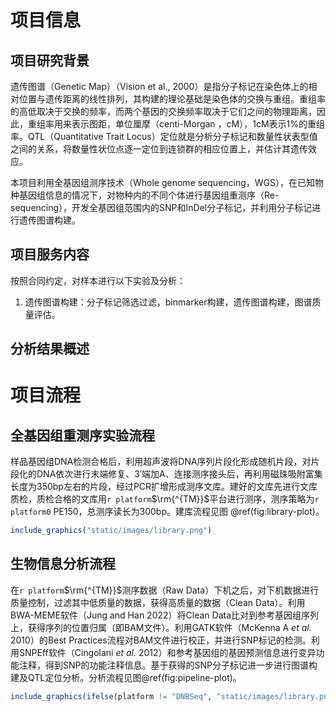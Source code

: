 # 项目信息

## 项目研究背景

遗传图谱（Genetic Map）（Vision et al., 2000）是指分子标记在染色体上的相对位置与遗传距离的线性排列，其构建的理论基础是染色体的交换与重组。重组率的高低取决于交换的频率，而两个基因的交换频率取决于它们之间的物理距离，因此，重组率用来表示图距，单位厘摩（centi-Morgan ，cM），1cM表示1%的重组率。QTL（Quantitative Trait Locus）定位就是分析分子标记和数量性状表型值之间的关系，将数量性状位点逐一定位到连锁群的相应位置上，并估计其遗传效应。

本项目利用全基因组测序技术（Whole genome sequencing，WGS），在已知物种基因组信息的情况下，对物种内的不同个体进行基因组重测序（Re-sequencing），开发全基因组范围内的SNP和InDel分子标记，并利用分子标记进行遗传图谱构建。


## 项目服务内容

按照合同约定，对样本进行以下实验及分析：

1. 遗传图谱构建：分子标记筛选过滤，binmarker构建，遗传图谱构建，图谱质量评估。

## 分析结果概述

# 项目流程

## 全基因组重测序实验流程

样品基因组DNA检测合格后，利用超声波将DNA序列片段化形成随机片段，对片段化的DNA依次进行末端修复、3′端加A、连接测序接头后，再利用磁珠吸附富集长度为350bp左右的片段，经过PCR扩增形成测序文库。建好的文库先进行文库质检，质检合格的文库用`r platform`$\rm{^{TM}}$平台进行测序，测序策略为`r platform0` PE150，总测序读长为300bp。建库流程见图 \@ref(fig:library-plot)。

```r
include_graphics("static/images/library.png")
```


## 生物信息分析流程

在`r platform`$\rm{^{TM}}$测序数据（Raw Data）下机之后，对下机数据进行质量控制，过滤其中低质量的数据，获得高质量的数据（Clean Data）。利用BWA-MEME软件（Jung and Han 2022）将Clean Data比对到参考基因组序列上，获得序列的位置归属（即BAM文件）。利用GATK软件（McKenna A *et al.* 2010）的Best Practices流程对BAM文件进行校正，并进行SNP标记的检测。利用SNPEff软件（Cingolani *et al.* 2012）和参考基因组的基因预测信息进行变异功能注释，得到SNP的功能注释信息。基于获得的SNP分子标记进一步进行图谱构建及QTL定位分析。分析流程见图\@ref(fig:pipeline-plot)。


```r
include_graphics(ifelse(platform != "DNBSeq", "static/images/library.png", "static/images/dnbseq.png"))
```


\clearpage

\clearpage

